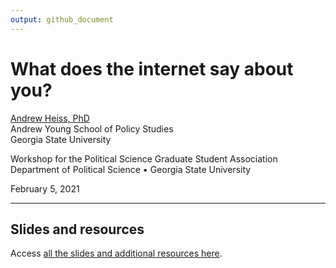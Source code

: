 ```yaml
---
output: github_document
---
```


# What does the internet say about you?

[Andrew Heiss, PhD](https://www.andrewheiss.com)  
Andrew Young School of Policy Studies  
Georgia State University
 
Workshop for the Political Science Graduate Student Association  
Department of Political Science • Georgia State University

February 5, 2021

---

## Slides and resources

Access [all the slides and additional resources here](https://talks.andrewheiss.com/2021-02-05_gsu-polisci-web-presence/).
